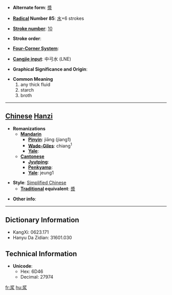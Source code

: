 * '''Alternate form''': [[漿]]

* '''[[Wiktionary:Chinese radical index| Radical]] Number 85''': [[Wiktionary:Chinese radical index 水|水]]+6 strokes

* '''[[Wiktionary:Chinese total strokes index|Stroke number]]''': [[Wiktionary:Chinese total strokes index 10|10]]

* '''Stroke order''': 

* '''[[Wiktionary:Chinese four corner index|Four-Corner System]]''': 

* '''[[Wiktionary:Chinese Cangjie index|Cangjie input]]''': 中弓水 (LNE)

* '''Graphical Significance and Origin''': 

* '''Common Meaning'''
*#any thick fluid
*# starch
*# broth


----

== [[Chinese]] [[Hanzi]] ==

* '''Romanizations'''
** '''[[Mandarin]]'''
*** '''[[Pinyin]]''': jiāng (jiang1)
*** '''[[Wade-Giles]]''': chiang<sup>1</sup>
*** '''[[Yale]]''': 
** '''[[Cantonese]]'''
*** '''[[Jyutping]]''':
*** '''[[Penkyamp]]''': 
*** '''[[Yale]]''': jeung1

* '''Style''': [[Simplified Chinese]] 
** '''[[Traditional Chinese|Traditional]] equivalent''': [[漿]]

* '''Other info''': 

----

== Dictionary Information ==

* KangXi: 0623.171
* Hanyu Da Zidian: 31601.030

== Technical Information ==

* '''Unicode''':
** Hex: 6D46
** Decimal: 27974

[[fr:浆]]
[[hu:浆]]